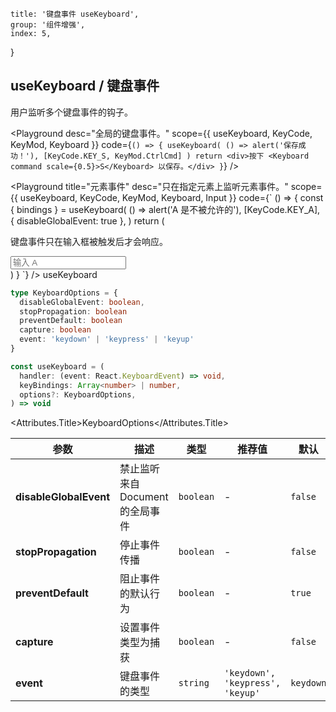 
	title: '键盘事件 useKeyboard',
	group: '组件增强',
	index: 5,
}

## useKeyboard / 键盘事件

用户监听多个键盘事件的钩子。

<Playground
	desc="全局的键盘事件。"
	scope={{ useKeyboard, KeyCode, KeyMod, Keyboard }}
	code={`
() => {
  useKeyboard(
    () => alert('保存成功！'),
    [KeyCode.KEY_S, KeyMod.CtrlCmd]
  )
  return <div>按下 <Keyboard command scale={0.5}>S</Keyboard> 以保存。</div>
}
`}
/>

<Playground
	title="元素事件"
	desc="只在指定元素上监听元素事件。"
	scope={{ useKeyboard, KeyCode, KeyMod, Keyboard, Input }}
	code={`
() => {
  const { bindings } = useKeyboard(
    () => alert('A 是不被允许的'),
    [KeyCode.KEY_A],
    { disableGlobalEvent: true },
  )
  return (
  <div>
    <p>键盘事件只在输入框被触发后才会响应。</p>
    <Input {...bindings} placeholder="输入 A" />
  </div>
  )
}
`}
/>

<Attributes edit="/pages/zh-cn/hooks/use-keyboard.mdx">
<Attributes.Title>useKeyboard</Attributes.Title>

```ts
type KeyboardOptions = {
  disableGlobalEvent: boolean,
  stopPropagation: boolean
  preventDefault: boolean
  capture: boolean
  event: 'keydown' | 'keypress' | 'keyup'
}

const useKeyboard = (
  handler: (event: React.KeyboardEvent) => void,
  keyBindings: Array<number> | number,
  options?: KeyboardOptions,
) => void
```

<Attributes.Title>KeyboardOptions</Attributes.Title>

| 参数                   | 描述                             | 类型      | 推荐值                           | 默认      |
| ---------------------- | -------------------------------- | --------- | -------------------------------- | --------- |
| **disableGlobalEvent** | 禁止监听来自 Document 的全局事件 | `boolean` | -                                | `false`   |
| **stopPropagation**    | 停止事件传播                     | `boolean` | -                                | `false`   |
| **preventDefault**     | 阻止事件的默认行为               | `boolean` | -                                | `true`    |
| **capture**            | 设置事件类型为捕获               | `boolean` | -                                | `false`   |
| **event**              | 键盘事件的类型                   | `string`  | `'keydown', 'keypress', 'keyup'` | `keydown` |

</Attributes>

